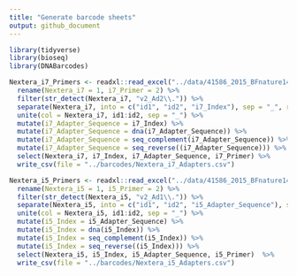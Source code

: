 ```yaml
---
title: "Generate barcode sheets"
output: github_document
---
```


```r
library(tidyverse)
library(bioseq)
library(DNABarcodes)
```

```r
Nextera_i7_Primers <- readxl::read_excel("../data/41586_2015_BFnature14590_MOESM36_ESM.xlsx") %>% 
  rename(Nextera_i7 = 1, i7_Primer = 2) %>%
  filter(str_detect(Nextera_i7, "v2_Ad2\\.")) %>%
  separate(Nextera_i7, into = c("id1", "id2", "i7_Index"), sep = "_", remove = FALSE) %>%
  unite(col = Nextera_i7, id1:id2, sep = "_") %>%
  mutate(i7_Adapter_Sequence = i7_Index) %>%
  mutate(i7_Adapter_Sequence = dna(i7_Adapter_Sequence)) %>%
  mutate(i7_Adapter_Sequence = seq_complement(i7_Adapter_Sequence)) %>%
  mutate(i7_Adapter_Sequence = seq_reverse((i7_Adapter_Sequence))) %>%
  select(Nextera_i7, i7_Index, i7_Adapter_Sequence, i7_Primer) %>%
  write_csv(file = "../barcodes/Nextera_i7_Adapters.csv")

Nextera_i5_Primers <- readxl::read_excel("../data/41586_2015_BFnature14590_MOESM36_ESM.xlsx") %>% 
  rename(Nextera_i5 = 1, i5_Primer = 2) %>%
  filter(str_detect(Nextera_i5, "v2_Ad1\\.")) %>%
  separate(Nextera_i5, into = c("id1", "id2", "i5_Adapter_Sequence"), sep = "_", remove = FALSE) %>%
  unite(col = Nextera_i5, id1:id2, sep = "_") %>%
  mutate(i5_Index = i5_Adapter_Sequence) %>%
  mutate(i5_Index = dna(i5_Index)) %>%
  mutate(i5_Index = seq_complement(i5_Index)) %>%
  mutate(i5_Index = seq_reverse((i5_Index))) %>%
  select(Nextera_i5, i5_Index, i5_Adapter_Sequence, i5_Primer)  %>%
  write_csv(file = "../barcodes/Nextera_i5_Adapters.csv")
```